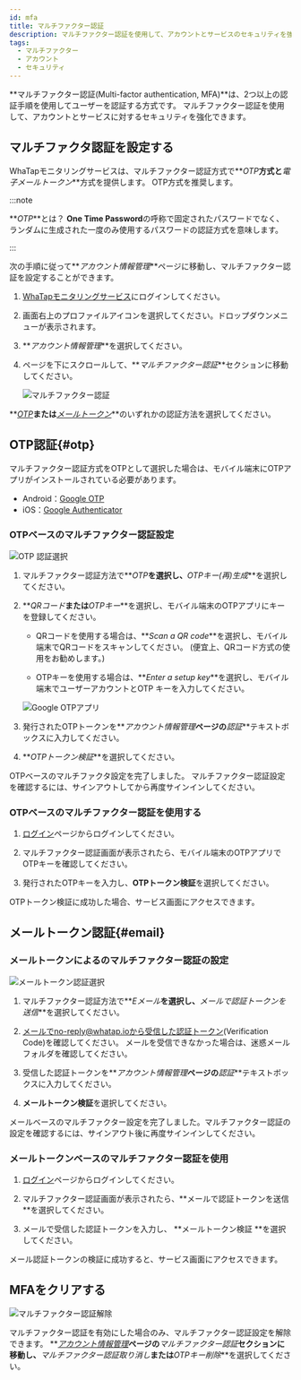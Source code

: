 ```yaml
---
id: mfa
title: マルチファクター認証
description: マルチファクター認証を使用して、アカウントとサービスのセキュリティを強化できます。
tags:
  - マルチファクター
  - アカウント
  - セキュリティ
---
```


**マルチファクター認証(Multi-factor authentication, MFA)**は、2つ以上の認証手順を使用してユーザーを認証する方式です。 マルチファクター認証を使用して、アカウントとサービスに対するセキュリティを強化できます。

## マルチファクタ認証を設定する

WhaTapモニタリングサービスは、マルチファクター認証方式で**_OTP_**方式と**_電子メールトークン_**方式を提供します。 OTP方式を推奨します。

:::note

**_OTP_**とは？ **One Time Password**の呼称で固定されたパスワードでなく、ランダムに生成された一度のみ使用するパスワードの認証方式を意味します。

:::

次の手順に従って**_アカウント情報管理_**ページに移動し、マルチファクター認証を設定することができます。

1.  [WhaTapモニタリングサービス](https://service.whatap.io)にログインしてください。

2.  画面右上のプロファイルアイコンを選択してください。ドロップダウンメニューが表示されます。

3.  **_アカウント情報管理_**を選択してください。

4.  ページを下にスクロールして、**_マルチファクター認証_**セクションに移動してください。

    ![マルチファクター認証](/img/account-mfa-section.png)

**_[OTP](#otp)_**または**_[メールトークン](#email)_**のいずれかの認証方法を選択してください。

## OTP認証{#otp}

マルチファクター認証方式をOTPとして選択した場合は、モバイル端末にOTPアプリがインストールされている必要があります。

-   Android：[Google OTP](https://play.google.com/store/apps/details?id=com.google.android.apps.authenticator2)
-   iOS：[Google Authenticator](https://apps.apple.com/app/google-authenticator/id388497605)

### OTPベースのマルチファクター認証設定

![OTP 認証選択](/img/account-mfa-otp.png)

1.  マルチファクター認証方法で**_OTP_**を選択し、**_OTPキー(再)生成_**を選択してください。

2.  **_QRコード_**または**_OTPキー_**を選択し、モバイル端末のOTPアプリにキーを登録してください。

    -   QRコードを使用する場合は、**_Scan a QR code_**を選択し、モバイル端末でQRコードをスキャンしてください。 (便宜上、QRコード方式の使用をお勧めします。)

    -   OTPキーを使用する場合は、**_Enter a setup key_**を選択し、モバイル端末でユーザーアカウントとOTP キーを入力してください。

    ![Google OTPアプリ](/img/account-mfa-google.png)

3.  発行されたOTPトークンを**_アカウント情報管理_**ページの**_認証_**テキストボックスに入力してください。 

4.  **_OTPトークン検証_**を選択してください。

OTPベースのマルチファクタ設定を完了しました。 マルチファクター認証設定を確認するには、サインアウトしてから再度サインインしてください。

### OTPベースのマルチファクター認証を使用する

1.  [ログイン](https://service.whatap.io/account/login)ページからログインしてください。

2.  マルチファクター認証画面が表示されたら、モバイル端末のOTPアプリでOTPキーを確認してください。

3.  発行されたOTPキーを入力し、**OTPトークン検証**を選択してください。

OTPトークン検証に成功した場合、サービス画面にアクセスできます。

## メールトークン認証{#email}

### メールトークンによるのマルチファクター認証の設定

![メールトークン認証選択](/img/account-mfa-email.png)

1.  マルチファクター認証方法で**_Eメール_**を選択し、**_メールで認証トークンを送信_**を選択してください。

2.  メールでno-reply@whatap.ioから受信した認証トークン(Verification Code)を確認してください。 メールを受信できなかった場合は、迷惑メールフォルダを確認してください。

3.  受信した認証トークンを**_アカウント情報管理_**ページの**_認証_**テキストボックスに入力してください。 

4.  **メールトークン検証**を選択してください。

メールベースのマルチファクター設定を完了しました。マルチファクター認証の設定を確認するには、サインアウト後に再度サインインしてください。

### メールトークンベースのマルチファクター認証を使用

1.  [ログイン](https://service.whatap.io/account/login)ページからログインしてください。

2.  マルチファクター認証画面が表示されたら、**メールで認証トークンを送信 **を選択してください。

3.  メールで受信した認証トークンを入力し、 **メールトークン検証 **を選択してください。

メール認証トークンの検証に成功すると、サービス画面にアクセスできます。

## MFAをクリアする

![マルチファクター認証解除](/img/account-mfa-disable.png)

マルチファクター認証を有効にした場合のみ、マルチファクター認証設定を解除できます。 **_[アカウント情報管理](https://service.whatap.io/v2/account/management)_**ページの**_マルチファクター認証_**セクションに移動し、**_マルチファクター認証取り消し_**または**_OTPキー削除_**を選択してください。
